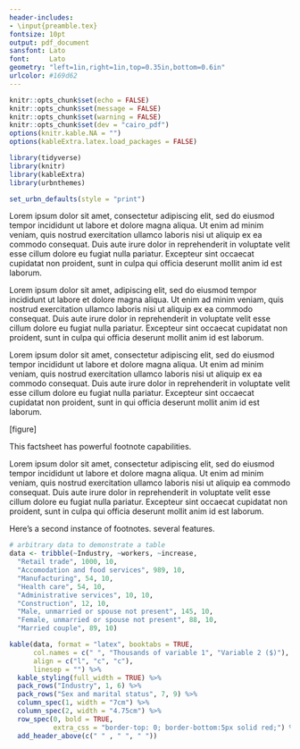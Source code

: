 ```yaml
---
header-includes:
- \input{preamble.tex}
fontsize: 10pt
output: pdf_document
sansfont: Lato
font:     Lato
geometry: "left=1in,right=1in,top=0.35in,bottom=0.6in"
urlcolor: #169d62
---
```


\raggedright

```r
knitr::opts_chunk$set(echo = FALSE)
knitr::opts_chunk$set(message = FALSE)
knitr::opts_chunk$set(warning = FALSE)
knitr::opts_chunk$set(dev = "cairo_pdf")
options(knitr.kable.NA = "")
options(kableExtra.latex.load_packages = FALSE)

library(tidyverse)
library(knitr)
library(kableExtra)
library(urbnthemes)

set_urbn_defaults(style = "print")
```

\urbnlogo{}

\urbntitle{Title of a Simple Factsheet Template}
\urbnsubtitle{Subtitle of a Simple Factsheet Template}
\urbnauthors{Aaron Williams, Irvin Mull, and Graham MacDonald}

Lorem ipsum dolor sit amet, consectetur adipiscing elit, sed do eiusmod tempor incididunt ut labore et dolore magna aliqua. Ut enim ad minim veniam, quis nostrud exercitation ullamco laboris nisi ut aliquip ex ea commodo consequat. Duis aute irure dolor in reprehenderit in voluptate velit esse cillum dolore eu fugiat nulla pariatur. Excepteur sint occaecat cupidatat non proident, sunt in culpa qui officia deserunt mollit anim id est laborum.

\urbnheadingone{Heading 1}

\urbnheadingtwo{Heading 2}

Lorem ipsum dolor sit amet, adipiscing elit, sed do eiusmod tempor incididunt ut labore et dolore magna aliqua. Ut enim ad minim veniam, quis nostrud exercitation ullamco laboris nisi ut aliquip ex ea commodo consequat. Duis aute irure dolor in reprehenderit in voluptate velit esse cillum dolore eu fugiat nulla pariatur. Excepteur sint occaecat cupidatat non proident, sunt in culpa qui officia deserunt mollit anim id est laborum.

Lorem ipsum dolor sit amet, consectetur adipiscing elit, sed do eiusmod tempor incididunt ut labore et dolore magna aliqua. Ut enim ad minim veniam, quis nostrud exercitation ullamco laboris nisi ut aliquip ex ea commodo consequat. Duis aute irure dolor in reprehenderit in voluptate velit esse cillum dolore eu fugiat nulla pariatur. Excepteur sint occaecat cupidatat non proident, sunt in qui officia deserunt mollit anim id est laborum.

\urbnfigurenumber{1}
\urbnfiguretitle{Figure Title}

[figure]

\urbnsource{This is text for a source}
\urbnsource{This is text for a note}

This factsheet has powerful footnote\footnote{Don't worry about numbering!} capabilities. 

\begin{urbnbullets}
  \item Bulleted list
  \item Bulleted list
  \item Bulleted list
\end{urbnbullets}

\begin{urbnenumerate}
  \item Numbered list
  \item Numbered list
  \item Numbered list
\end{urbnenumerate}

\contactinfo{}

\newpage{}
\newgeometry{left=1in,right=1in,top=1in,bottom=1.5in}

Lorem ipsum dolor sit amet, consectetur adipiscing elit, sed do eiusmod tempor incididunt ut labore et dolore magna aliqua. Ut enim ad minim veniam, quis nostrud exercitation ullamco laboris nisi ut aliquip ea commodo consequat. Duis aute irure dolor in reprehenderit in voluptate velit esse cillum dolore eu fugiat nulla pariatur. Excepteur sint occaecat cupidatat non proident, sunt in culpa qui officia deserunt mollit anim id est laborum.

Here's a second instance\footnote{Footnotes on the second page appear below the funder statement} of footnotes.
several features.

\vspace{5mm}
\urbntablenumber{1}
\urbntabletitle{An Informative Table Title in Title Case}
\urbntablesubtitle{An informative table subtitle in sentence case}

```r
# arbitrary data to demonstrate a table
data <- tribble(~Industry, ~workers, ~increase,
  "Retail trade", 1000, 10,
  "Accomodation and food services", 989, 10,
  "Manufacturing", 54, 10,
  "Health care", 54, 10,
  "Administrative services", 10, 10,
  "Construction", 12, 10,
  "Male, unmarried or spouse not present", 145, 10,
  "Female, unmarried or spouse not present", 88, 10,
  "Married couple", 89, 10)

kable(data, format = "latex", booktabs = TRUE,
      col.names = c(" ", "Thousands of variable 1", "Variable 2 ($)"),
      align = c("l", "c", "c"),
      linesep = "") %>%
  kable_styling(full_width = TRUE) %>%
  pack_rows("Industry", 1, 6) %>%
  pack_rows("Sex and marital status", 7, 9) %>%
  column_spec(1, width = "7cm") %>%
  column_spec(2, width = "4.75cm") %>%
  row_spec(0, bold = TRUE,
           extra_css = "border-top: 0; border-bottom:5px solid red;") %>%
  add_header_above(c(" " , " ", " "))
```

\urbnsource{\textbf{Source:} Urban Institute Analysis of invented data.}

\urbnboilerplate{The Urban Institute R Users Group}{April}{2018}

